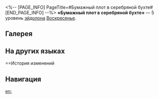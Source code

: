 <%-- [PAGE_INFO]
PageTitle=#Бумажный плот в серебряной бухте#
[END_PAGE_INFO] --%>
{{Эйдолон Инфобокс
|Название         = Бумажный плот в серебряной бухте
|Изображение      = Эйдолон Бумажный плот в серебряной бухте.png
|Персонаж         = Воскресенье
|Уровень          = 5
|Длительность     = 
|Описание         = Уровень навыка повышается на 2, максимальный уровень - 15. Уровень таланта повышается на 2, максимальный уровень - 15.
|Свойство1        = 
|Масштабирование1 = 
}}
'''«Бумажный плот в серебряной бухте»''' — 5 уровень [[эйдолон]]а [[Воскресенье]].

==Галерея==
{{Галерея|position=left|captionalign=center
|Персонаж Воскресенье Эйдолон 5.png|Осколок Эйдолона
}}

==На других языках==
{{На других языках
|en   = Paper Raft in Silver Bay
|zhs  = 纸筏漂流银湾
|zht  = 紙筏漂流銀灣
|ja   = {{Rubi|銀湾|ぎんわん}}に{{Rubi|漂|ただよ}}う{{Rubi|紙|かみ}}の{{Rubi|船|ふね}}
|ko   = 은하를 표류하는 종이배
|es   = Barquita en el mar de estrellas
|fr   = Radeau de papier de la baie d'argent
|ru   = Бумажный плот в серебряной бухте
|th   = Paper Raft in Silver Bay
|vi   = Thuyền Giấy Lênh Đênh Vịnh Bạc
|de   = Papierfloß in der silbernen Bucht
|id   = Paper Raft in Silver Bay
|pt   = Navio de Papel na Baía Prateada
}}

==История изменений
{{История изменений|3.5}}

==Навигация==
{{Навык Навбокс|Воскресенье}}

[[en:]]